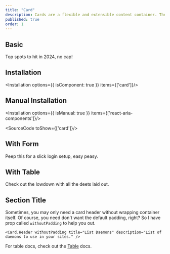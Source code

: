 ```yaml
---
title: "Card"
description: Cards are a flexible and extensible content container. They are commonly used within a page layout or as part of a related group of content.
published: true
order: 1
---
```

## Basic
Top spots to hit in 2024, no cap!
<How toUse="surfaces/card-demo" />

## Installation
<Installation options={{ isComponent: true }} items={['card']}/>

## Manual Installation

<Installation options={{ isManual: true }} items={['react-aria-components']}/>

<SourceCode toShow={['card']}/>

## With Form
Peep this for a slick login setup, easy peasy.
<How isCenter={false} toUse="surfaces/card-login-form-demo" />

## With Table
Check out the lowdown with all the deets laid out.
<How isCenter={false} withNoPadding toUse="surfaces/card-table-demo" />

## Section Title
Sometimes, you may only need a card header without wrapping container itself. Of course, you need don't want the default padding, right? So I have prop called `withoutPadding` to help you out.
```
<Card.Header withoutPadding title="List Daemons" description="List of daemons to use in your sites." />
```

For table docs, check out the [Table](/docs/components/collections/table) docs.
